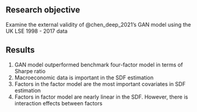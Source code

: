 ## Research objective

  Examine the external validity of @chen_deep_2021's
  GAN model using the UK LSE 1998 - 2017 data

## Results
1. GAN model outperformed benchmark four-factor model in
   terms of Sharpe ratio
2. Macroeconomic data is important in the SDF estimation
3. Factors in the factor model are the most
   important covariates in SDF estimation
4. Factors in factor model are nearly linear in the SDF.
   However, there is interaction effects between factors
